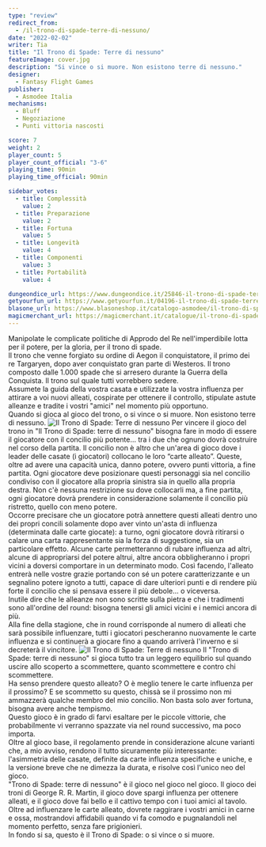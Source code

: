 ```yaml
---
type: "review"
redirect_from:
  - /il-trono-di-spade-terre-di-nessuno/
date: "2022-02-02"
writer: Tia
title: "Il Trono di Spade: Terre di nessuno"
featureImage: cover.jpg
description: "Si vince o si muore. Non esistono terre di nessuno."
designer:
  - Fantasy Flight Games
publisher:
  - Asmodee Italia
mechanisms:
  - Bluff
  - Negoziazione
  - Punti vittoria nascosti

score: 7
weight: 2
player_count: 5
player_count_official: "3-6"
playing_time: 90min
playing_time_official: 90min

sidebar_votes:
  - title: Complessità
    value: 2
  - title: Preparazione
    value: 2
  - title: Fortuna
    value: 5
  - title: Longevità
    value: 4
  - title: Componenti
    value: 3
  - title: Portabilità
    value: 4

dungeondice_url: https://www.dungeondice.it/25846-il-trono-di-spade-terre-di-nessuno.html
getyourfun_url: https://www.getyourfun.it/04196-il-trono-di-spade-terre-di-nessuno-giochi-di-carte.html
blasone_url: https://www.blasoneshop.it/catalogo-asmodee/il-trono-di-spade-terre-di-nessuno-72-1568
magicmerchant_url: https://magicmerchant.it/catalogue/il-trono-di-spade-terre-di-nessuno-56800/
---
```


<Setting>
  Manipolate le complicate politiche di Approdo del Re nell'imperdibile lotta
  per il potere, per la gloria, per il trono di spade.
  <br />
  Il trono che venne forgiato su ordine di Aegon il conquistatore, il primo dei
  re Targaryen, dopo aver conquistato gran parte di Westeros. Il trono composto
  dalle 1.000 spade che si arresero durante la Guerra della Conquista. Il trono
  sul quale tutti vorrebbero sedere.
  <br />
  Assumete la guida della vostra casata e utilizzate la vostra influenza per
  attirare a voi nuovi alleati, cospirate per ottenere il controllo, stipulate
  astute alleanze e tradite i vostri "amici" nel momento più opportuno.
  <br />
  Quando si gioca al gioco del trono, o si vince o si muore. Non esistono terre
  di nessuno.
</Setting>

<Spotify playlistId="26ydPfDpkjllVC0QqCWg82" />

<img src="./game1.jpg" alt="Il Trono di Spade: Terre di nessuno" />

<Rules>
  Per vincere il gioco del trono in "Il Trono di Spade: terre di nessuno"
  bisogna fare in modo di essere il giocatore con il concilio più potente... tra
  i due che ognuno dovrà costruire nel corso della partita. Il concilio non è
  altro che un'area di gioco dove i leader delle casate (i giocatori) collocano
  le loro “carte alleato”. Queste, oltre ad avere una capacità unica, danno
  potere, ovvero punti vittoria, a fine partita. Ogni giocatore deve posizionare
  questi personaggi sia nel concilio condiviso con il giocatore alla propria
  sinistra sia in quello alla propria destra. Non c'è nessuna restrizione su
  dove collocarli ma, a fine partita, ogni giocatore dovrà prendere in
  considerazione solamente il concilio più ristretto, quello con meno potere.
  <br />
  Occorre precisare che un giocatore potrà annettere questi alleati dentro uno
  dei propri concili solamente dopo aver vinto un'asta di influenza (determinata
  dalle carte giocate): a turno, ogni giocatore dovrà ritirarsi o calare una
  carta rappresentante sia la forza di suggestione, sia un particolare effetto.
  Alcune carte permetteranno di rubare influenza ad altri, alcune di
  appropriarsi del potere altrui, altre ancora obbligheranno i propri vicini a
  doversi comportare in un determinato modo. Così facendo, l'alleato entrerà
  nelle vostre grazie portando con sé un potere caratterizzante e un segnalino
  potere ignoto a tutti, capace di dare ulteriori punti e di rendere più forte
  il concilio che si pensava essere il più debole... o viceversa.
  <br />
  Inutile dire che le alleanze non sono scritte sulla pietra e che i tradimenti
  sono all'ordine del round: bisogna tenersi gli amici vicini e i nemici ancora
  di più.
  <br />
  Alla fine della stagione, che in round corrisponde al numero di alleati che
  sarà possibile influenzare, tutti i giocatori pescheranno nuovamente le carte
  influenza e si continuerà a giocare fino a quando arriverà l'inverno e si
  decreterà il vincitore.
</Rules>

<img src="./game2.jpg" alt="Il Trono di Spade: Terre di nessuno" />

<Feedback>
  Il "Trono di Spade: terre di nessuno" si gioca tutto tra un leggero equilibrio
  sul quando uscire allo scoperto a scommettere, quanto scommettere e contro chi
  scommettere.
  <br />
  Ha senso prendere questo alleato? O è meglio tenere le carte influenza per il
  prossimo? E se scommetto su questo, chissà se il prossimo non mi ammazzerà
  qualche membro del mio concilio. Non basta solo aver fortuna, bisogna avere
  anche tempismo.
  <br />
  Questo gioco è in grado di farvi esaltare per le piccole vittorie, che
  probabilmente vi verranno spazzate via nel round successivo, ma poco importa.
  <br />
  Oltre al gioco base, il regolamento prende in considerazione alcune varianti
  che, a mio avviso, rendono il tutto sicuramente più interessante: l'asimmetria
  delle casate, definite da carte influenza specifiche e uniche, e la versione
  breve che ne dimezza la durata, e risolve così l'unico neo del gioco.
  <br />
  "Trono di Spade: terre di nessuno" è il gioco nel gioco nel gioco. Il gioco
  dei troni di George R. R. Martin, il gioco dove spargi influenza per ottenere
  alleati, e il gioco dove fai bello e il cattivo tempo con i tuoi amici al
  tavolo. Oltre ad influenzare le carte alleato, dovrete raggirare i vostri
  amici in carne e ossa, mostrandovi affidabili quando vi fa comodo e
  pugnalandoli nel momento perfetto, senza fare prigionieri.
  <br />
  In fondo si sa, questo è il Trono di Spade: o si vince o si muore.
</Feedback>

<Instagram id="CZeBnBZlHRA" />
